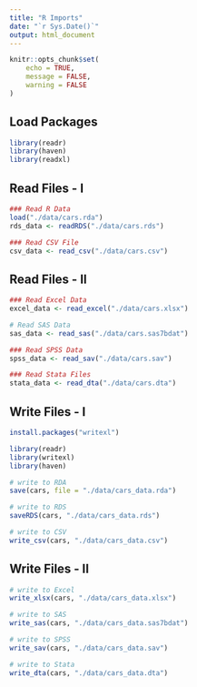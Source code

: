 ```yaml
---
title: "R Imports"
date: "`r Sys.Date()`"
output: html_document
---
```


```r
knitr::opts_chunk$set(
	echo = TRUE,
	message = FALSE,
	warning = FALSE
)
```

## Load Packages

```r
library(readr)
library(haven)
library(readxl)
```

## Read Files - I

```r
### Read R Data
load("./data/cars.rda")
rds_data <- readRDS("./data/cars.rds")

### Read CSV File
csv_data <- read_csv("./data/cars.csv")
```

## Read Files - II

```r
### Read Excel Data
excel_data <- read_excel("./data/cars.xlsx")

# Read SAS Data
sas_data <- read_sas("./data/cars.sas7bdat")

### Read SPSS Data 
spss_data <- read_sav("./data/cars.sav")

### Read Stata Files
stata_data <- read_dta("./data/cars.dta")
```


## Write Files - I

```r
install.packages("writexl")

library(readr)
library(writexl)
library(haven)
```

```r
# write to RDA
save(cars, file = "./data/cars_data.rda")

# write to RDS
saveRDS(cars, "./data/cars_data.rds")

# write to CSV
write_csv(cars, "./data/cars_data.csv")
```

## Write Files - II

```r
# write to Excel 
write_xlsx(cars, "./data/cars_data.xlsx")

# write to SAS
write_sas(cars, "./data/cars_data.sas7bdat")

# write to SPSS
write_sav(cars, "./data/cars_data.sav")

# write to Stata
write_dta(cars, "./data/cars_data.dta")
```





